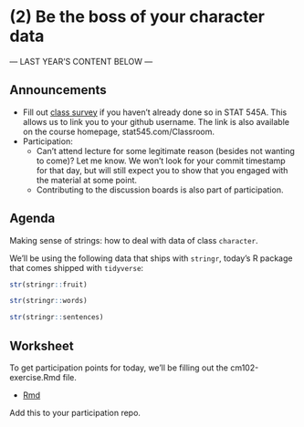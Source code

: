 # (2) Be the boss of your character data

--- LAST YEAR'S CONTENT BELOW ---

## Announcements

- Fill out [class survey](https://goo.gl/forms/UPvRA6a9WRod8JPb2) if you haven't already done so in STAT 545A. This allows us to link you to your github username. The link is also available on the course homepage, stat545.com/Classroom.
- Participation:
    - Can't attend lecture for some legitimate reason (besides not wanting to come)? Let me know. We won't look for your commit timestamp for that day, but will still expect you to show that you engaged with the material at some point.
    - Contributing to the discussion boards is also part of participation.

## Agenda

Making sense of strings: how to deal with data of class `character`.

We'll be using the following data that ships with `stringr`, today's R package that comes shipped with `tidyverse`:

```r
str(stringr::fruit)
```

```r
str(stringr::words)
```

```r
str(stringr::sentences)
```

## Worksheet

To get participation points for today, we'll be filling out the cm102-exercise.Rmd file.

- [Rmd](https://github.com/STAT545-UBC/Classroom/blob/master/tutorials/cm102-exercise.Rmd)
<!-- - [html](http://stat545.com/Classroom/notes/cm102-exercise.nb.html). -->

Add this to your participation repo. 
